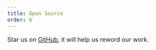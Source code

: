 ```yaml
---
title: Open Source
order: 6
---
```


Star us on <a href="https://github.com/defguard/client/">GitHub</a>, it will help us reword our work.
